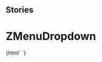 
## Stories

<Meta title="Navigation/ZMenuDropdown" component="z-menu-dropdown" />

  # ZMenuDropdown

<Preview>
  <Story name="z-menu-dropdown">
    {html`
      <z-menu-dropdown
        nomeutente="${text('nomeutente', 'Name Surname')}"
        menucontent='[{"id":"profile","label":"Profile","link":"/i-tuoi-dati","icon":"user"},{"id":"activate-resource","label":"Active new book","link":"#","icon":"plus"},{"id":"logout-button","label":"Logout","link":"/logout","icon":"exit"}]'
      ></z-menu-dropdown>`}
  </Story>
</Preview>

  <Props of="z-menu-dropdown" />

